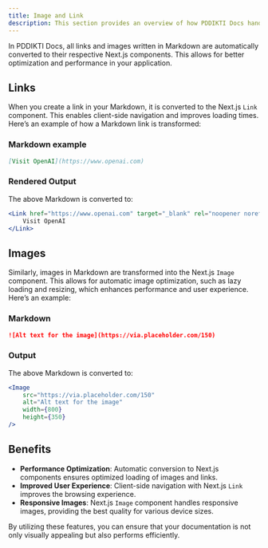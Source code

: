 ```yaml
---
title: Image and Link
description: This section provides an overview of how PDDIKTI Docs handles links and images in Markdown.
---
```


In PDDIKTI Docs, all links and images written in Markdown are automatically converted to their respective Next.js components. This allows for better optimization and performance in your application.

## Links

When you create a link in your Markdown, it is converted to the Next.js `Link` component. This enables client-side navigation and improves loading times. Here’s an example of how a Markdown link is transformed:

### Markdown example

```markdown 
[Visit OpenAI](https://www.openai.com)
```

### Rendered Output

The above Markdown is converted to:

```jsx
<Link href="https://www.openai.com" target="_blank" rel="noopener noreferrer">
    Visit OpenAI
</Link>
```

## Images

Similarly, images in Markdown are transformed into the Next.js `Image` component. This allows for automatic image optimization, such as lazy loading and resizing, which enhances performance and user experience. Here’s an example:

### Markdown

```markdown
![Alt text for the image](https://via.placeholder.com/150)
```

### Output

The above Markdown is converted to:

```jsx
<Image
    src="https://via.placeholder.com/150"
    alt="Alt text for the image"
    width={800}
    height={350}
/>
```

## Benefits

- **Performance Optimization**: Automatic conversion to Next.js components ensures optimized loading of images and links.
- **Improved User Experience**: Client-side navigation with Next.js `Link` improves the browsing experience.
- **Responsive Images**: Next.js `Image` component handles responsive images, providing the best quality for various device sizes.

By utilizing these features, you can ensure that your documentation is not only visually appealing but also performs efficiently.
